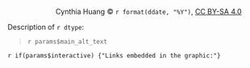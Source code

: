 :::{.column-page}
<figure>
  <object data="images/main.svg" class="sketchnote"> </object>
  <figcaption style="text-align: right">Cynthia Huang © `r format(ddate, "%Y")`, [CC BY-SA 4.0](https://creativecommons.org/licenses/by-sa/4.0/)</figcaption>
</figure>
:::

Description of `r dtype`:

> `r params$main_alt_text`

`r if(params$interactive) {"Links embedded in the graphic:"}`


